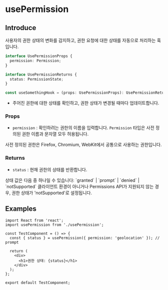 # usePermission

## Introduce

사용자의 권한 상태의 변화를 감지하고, 권한 요청에 대한 상태를 자동으로 처리하는 훅입니다.

```ts
interface UsePermissionProps {
  permission: Permission;
}

interface UsePermissionReturns {
  status: PermissionState;
}

const useSomethingHook = (props: UsePermissionProps): UsePermissionReturns
```

- 주어진 권한에 대한 상태를 확인하고, 권한 상태가 변경될 때마다 업데이트합니다.

### Props

- `permission` : 확인하려는 권한의 이름을 입력합니다. `Permission` 타입은 사전 정의된 권한 이름과 문자열 모두 허용됩니다.


<Callout type="info">
  사전 정의된 권한은 Firefox, Chromium, WebKit에서 공통으로 사용하는 권한입니다.
</Callout>

### Returns

- `status` : 현재 권한의 상태를 반환합니다.

<Callout type="info">
  상태 값은 다음 중 하나일 수 있습니다: `granted` | `prompt` | `denied` |
  `notSupported`
</Callout>

<Callout type="error">
  클라이언트 환경이 아니거나 Permissions API가 지원되지 않는 경우, 권한 상태가
  'notSupported'로 설정됩니다.
</Callout>

## Examples

```tsx copy filename="TestComponent.tsx"
import React from 'react';
import usePermission from './usePermission';

const TestComponent = () => {
  const { status } = usePermission({ permission: 'geolocation' }); // prompt

  return (
    <div>
      <h1>권한 상태: {status}</h1>
    </div>
  );
};

export default TestComponent;
```
